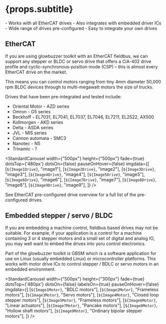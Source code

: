 



# {props.subtitle}

<Tldr>
- Works with all EtherCAT drives
- Also integrates with embedded driver ICs
- Wide range of drives pre-configured
- Easy to integrate your own drives
</Tldr>

## EtherCAT
If you are using glowbuzzer toolkit with an EtherCAT fieldbus, we can support any stepper or BLDC or servo drive that offers a CiA-402 drive profile and cyclic-synchronous-position mode (CSP) – this is almost every EtherCAT drive on the market.

This means you can control motors ranging from tiny 4mm diameter 50,000 rpm BLDC devices through to multi-megawatt motors the size of trucks.

Drives that have been pre-integrated and tested include:

* Oriental Motor - AZD series
* Omron - G5 series
* Beckhoff - EL7031, EL7041, EL7037, EL7046, EL7211, EL2522, AX500
* Kollmorgen - AKD series
* Delta - ASDA series
* JVL - MIS series
* Cannon automata - SMC3
* Nanotec - N5
* Trinamic - ?







<StandardCarousel width={"500px"} height={"500px"} fade={true} dotsTop={'480px'} dotsOn={false} pauseOnHover={false} imgdata={[
    [`${Image1Drive}`, "image1"],
    [`${Image2Drive}`, "image2"],
    [`${Image3Drive}`, "image3"],
    [`${Image4Drive}`, "image4"],
    [`${Image5Drive}`, "image5"],
    [`${Image6Drive}`, "image6"],
    [`${Image7Drive}`, "image7"],
    [`${Image8Drive}`, "image8"],
    [`${Image9Drive}`, "image9"],
]} />


See <Link to="../docs/gbem/drive_support_overview">EtherCAT pre-configured drive overview</Link> for a full list of the pre-configured drives.




## Embedded stepper / servo / BLDC

If you are embedding a machine control, fieldbus based drives may not be suitable. For example, if your application is a control for a machine containing 3 or 4 stepper motors and a small set of digital and analog IO, you may well want to embed the drives into yoru control electronics.

Part of the glowbuzzer toolkit is GBSM which is a software application for use on Linux (usually embedded Linux) or microcontroller platforms. This works with motor drive ICs to control stepper / BDLC or servo motors in an embedded environment.



<StandardCarousel width={"500px"} height={"300px"} fade={true} dotsTop={'480px'} dotsOn={false} labelsOn={true} pauseOnHover={false} imgdata={[
    [`${Image1Motor}`, "BDLC motors"],
    [`${Image2Motor}`, "Frameless motors"],
    [`${Image3Motor}`, "Servo motors"],
    [`${Image4Motor}`, "Closed loop stepper motors"],
    [`${Image5Motor}`, "Frameless motors"],
    [`${Image6Motor}`, "Linear actuators"],
    [`${Image7Motor}`, "Pancake motors"],
    [`${Image8Motor}`, "Hollow shaft motors"],
    [`${Image9Motor}`, "Ordinary bipolar stepper motors"],
]} />






